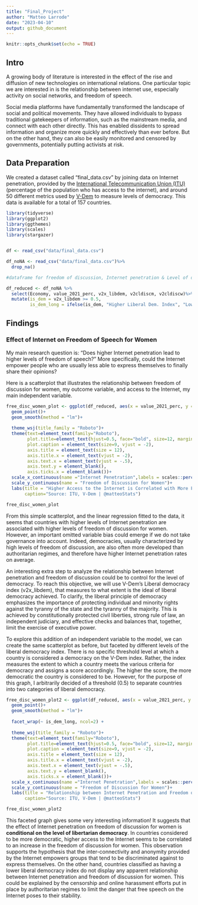```yaml
---
title: "Final_Project"
author: "Matteo Larrode"
date: "2023-04-10"
output: github_document
---
```


```r
knitr::opts_chunk$set(echo = TRUE)
```

## Intro

A growing body of literature is interested in the effect of the rise and diffusion of new technologies on international relations. One particular topic we are interested in is the relationship between internet use, especially activity on social networks, and freedom of speech.

Social media platforms have fundamentally transformed the landscape of social and political movements. They have allowed individuals to bypass traditional gatekeepers of information, such as the mainstream media, and connect with each other directly. This has enabled dissidents to spread information and organize more quickly and effectively than ever before. But on the other hand, they can also be easily monitored and censored by governments, potentially putting activists at risk.

## Data Preparation

We created a dataset called “final_data.csv” by joining data on Internet penetration, provided by the [International Telecommunication Union (ITU)](https://www.itu.int/en/ITU-D/Statistics/Pages/stat/default.aspx) (percentage of the population who has access to the internet), and around 50 different metrics used by [V-Dem](https://www.v-dem.net/data/the-v-dem-dataset/) to measure levels of democracy. This data is available for a total of 157 countries.

```r
library(tidyverse)
library(ggplot2)
library(ggthemes)
library(scales)
library(stargazer)


df <- read_csv("data/final_data.csv")

df_noNA <- read_csv("data/final_data.csv")%>% 
  drop_na()
```

```r
#dataframe for freedom of discussion, Internet penetration & Level of democracy

df_reduced <- df_noNA %>% 
  select(Economy, value_2021_perc, v2x_libdem, v2cldiscm, v2cldiscw)%>%
  mutate(is_dem = v2x_libdem >= 0.5,
         is_dem_long = ifelse(is_dem, "Higher Liberal Dem. Index", "Lower Liberal Dem. Index"))

```

## Findings

### Effect of Internet on Freedom of Speech for Women

My main research question is: “Does higher Internet penetration lead to higher levels of freedom of speech?” More specifically, could the Internet empower people who are usually less able to express themselves to finally share their opinions?

Here is a scatterplot that illustrates the relationship between freedom of discussion for women, my outcome variable, and access to the Internet, my main independent variable.

```r
free_disc_women_plot <- ggplot(df_reduced, aes(x = value_2021_perc, y = v2cldiscw))+
  geom_point()+
  geom_smooth(method = "lm")+
  
  theme_wsj(title_family = "Roboto")+
  theme(text=element_text(family="Roboto"),
        plot.title=element_text(hjust=0.5, face="bold", size=12, margin = margin(b=10)),
        plot.caption = element_text(size=9, vjust = -2),
        axis.title = element_text(size = 12),
        axis.title.x = element_text(vjust = -2),
        axis.text.x = element_text(vjust = -.5),
        axis.text.y = element_blank(),
        axis.ticks.x = element_blank())+
  scale_x_continuous(name ="Internet Penetration",labels = scales::percent_format(accuracy = 1))+
  scale_y_continuous(name = "Freedom of Discussion for Women")+
  labs(title = "Higher Access to the Internet is Correlated with More Freedom of Discussion for Women",
       caption="Source: ITU, V-Dem | @matteoStats")

free_disc_women_plot
```

From this simple scatterplot, and the linear regression fitted to the data, it seems that countries with higher levels of Internet penetration are associated with higher levels of freedom of discussion for women. However, an important omitted variable bias could emerge if we do not take governance into account. Indeed, democracies, usually characterized by high levels of freedom of discussion, are also often more developed than authoritarian regimes, and therefore have higher Internet penetration rates on average.

An interesting extra step to analyze the relationship between Internet penetration and freedom of discussion could be to control for the level of democracy. To reach this objective, we will use V-Dem’s Liberal democracy index (v2x_libdem), that measures to what extent is the ideal of liberal democracy achieved. To clarify, the liberal principle of democracy emphasizes the importance of protecting individual and minority rights against the tyranny of the state and the tyranny of the majority. This is achieved by constitutionally protected civil liberties, strong rule of law, an independent judiciary, and effective checks and balances that, together, limit the exercise of executive power.

To explore this addition of an independent variable to the model, we can create the same scatterplot as before, but faceted by different levels of the liberal democracy index. There is no specific threshold level at which a country is considered a democracy on the V-Dem index. Rather, the index measures the extent to which a country meets the various
criteria for democracy and assigns a score accordingly. The higher the score, the more democratic the country is considered to be. However, for the purpose of this graph, I arbitrarily decided of a threshold (0.5) to separate countries into two categories of liberal democracy.

```r
free_disc_women_plot2 <- ggplot(df_reduced, aes(x = value_2021_perc, y = v2cldiscw))+
  geom_point()+
  geom_smooth(method = "lm")+
  
  facet_wrap(~ is_dem_long, ncol=2) +
  
  theme_wsj(title_family = "Roboto")+
  theme(text=element_text(family="Roboto"),
        plot.title=element_text(hjust=0.5, face="bold", size=12, margin = margin(b=10)),
        plot.caption = element_text(size=9, vjust = -2),
        axis.title = element_text(size = 12),
        axis.title.x = element_text(vjust = -2),
        axis.text.x = element_text(vjust = -.5),
        axis.text.y = element_blank(),
        axis.ticks.x = element_blank())+
  scale_x_continuous(name ="Internet Penetration",labels = scales::percent_format(accuracy = 1))+
  scale_y_continuous(name = "Freedom of Discussion for Women")+
  labs(title = "Relationship between Internet Penetration and Freedom of Discussion for Women \n at Different Levels of Liberal Democracy",
       caption="Source: ITU, V-Dem | @matteoStats")

free_disc_women_plot2
```

This faceted graph gives some very interesting information! It suggests that the effect of Internet penetration on freedom of discussion for women is **conditional on the level of libertarian democracy**. In countries considered to be more democratic, higher access to the Internet seems to be correlated to an increase in the freedom of discussion for women. This observation supports the hypothesis that the inter-connectivity and anonymity provided by the Internet empowers groups that tend to be discriminated against to express themselves. On the other hand, countries classified as having a lower liberal democracy index do not display any apparent relationship between Internet penetration and freedom of discussion for women. This could be explained by the censorship and online harassment efforts put in place by authoritarian regimes to limit the danger that free speech on the Internet poses to their stability.
